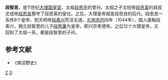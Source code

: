 '''段智思'''，是11世纪[[大理国|大理国]][[皇室|皇室]]，太祖[[段思平|段思平]]的曾孙。太祖之子文经帝[[段思英|段思英]]的叔叔文成帝[[段思良|段思良]]篡夺了段思英的皇位。之后，大理皇帝就是段思良的后代。段思良一系传8个皇帝，到天明帝[[段素兴|段素兴]]荒淫无道。[[北宋|北宋]][[庆历|庆历]]四年（1044年），国人废黜段素兴，拥立段智思的儿子[[段思廉|段思廉]]为皇帝，即兴宗孝德帝。之后12个大理皇帝，又回到了太祖一系，都是段智思的子孙。

==参考文献==
*《南诏野史》
[[Category:段姓|Z]]
[[Category:大理市人|D]]